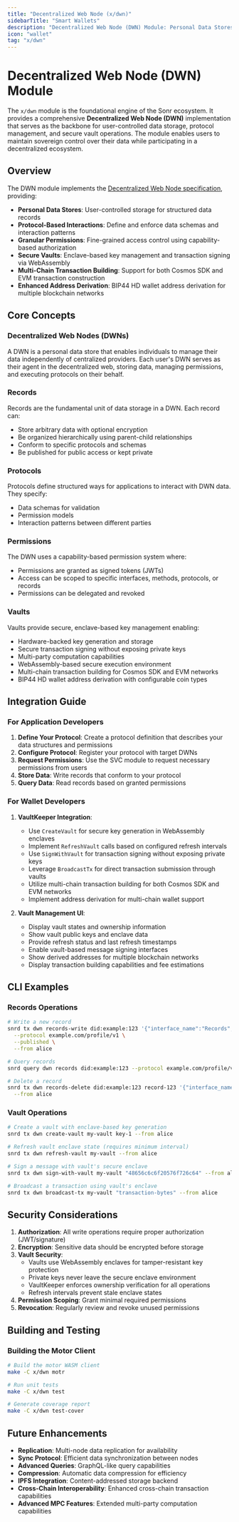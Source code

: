 ```yaml
---
title: "Decentralized Web Node (x/dwn)"
sidebarTitle: "Smart Wallets"
description: "Decentralized Web Node (DWN) Module: Personal Data Stores, Protocols, and Secure Vaults"
icon: "wallet"
tag: "x/dwn"
---
```


# Decentralized Web Node (DWN) Module

The `x/dwn` module is the foundational engine of the Sonr ecosystem. It provides a comprehensive **Decentralized Web Node (DWN)** implementation that serves as the backbone for user-controlled data storage, protocol management, and secure vault operations. The module enables users to maintain sovereign control over their data while participating in a decentralized ecosystem.

## Overview

The DWN module implements the [Decentralized Web Node specification](https://identity.foundation/decentralized-web-node/spec/), providing:

- **Personal Data Stores**: User-controlled storage for structured data records
- **Protocol-Based Interactions**: Define and enforce data schemas and interaction patterns
- **Granular Permissions**: Fine-grained access control using capability-based authorization
- **Secure Vaults**: Enclave-based key management and transaction signing via WebAssembly
- **Multi-Chain Transaction Building**: Support for both Cosmos SDK and EVM transaction construction
- **Enhanced Address Derivation**: BIP44 HD wallet address derivation for multiple blockchain networks

## Core Concepts

### Decentralized Web Nodes (DWNs)

A DWN is a personal data store that enables individuals to manage their data independently of centralized providers. Each user's DWN serves as their agent in the decentralized web, storing data, managing permissions, and executing protocols on their behalf.

### Records

Records are the fundamental unit of data storage in a DWN. Each record can:

- Store arbitrary data with optional encryption
- Be organized hierarchically using parent-child relationships
- Conform to specific protocols and schemas
- Be published for public access or kept private

### Protocols

Protocols define structured ways for applications to interact with DWN data. They specify:

- Data schemas for validation
- Permission models
- Interaction patterns between different parties

### Permissions

The DWN uses a capability-based permission system where:

- Permissions are granted as signed tokens (JWTs)
- Access can be scoped to specific interfaces, methods, protocols, or records
- Permissions can be delegated and revoked

### Vaults

Vaults provide secure, enclave-based key management enabling:

- Hardware-backed key generation and storage
- Secure transaction signing without exposing private keys
- Multi-party computation capabilities
- WebAssembly-based secure execution environment
- Multi-chain transaction building for Cosmos SDK and EVM networks
- BIP44 HD wallet address derivation with configurable coin types

## Integration Guide

### For Application Developers

1. **Define Your Protocol**: Create a protocol definition that describes your data structures and permissions
2. **Configure Protocol**: Register your protocol with target DWNs
3. **Request Permissions**: Use the SVC module to request necessary permissions from users
4. **Store Data**: Write records that conform to your protocol
5. **Query Data**: Read records based on granted permissions

### For Wallet Developers

1. **VaultKeeper Integration**:

   - Use `CreateVault` for secure key generation in WebAssembly enclaves
   - Implement `RefreshVault` calls based on configured refresh intervals
   - Use `SignWithVault` for transaction signing without exposing private keys
   - Leverage `BroadcastTx` for direct transaction submission through vaults
   - Utilize multi-chain transaction building for both Cosmos SDK and EVM networks
   - Implement address derivation for multi-chain wallet support

2. **Vault Management UI**:
   - Display vault states and ownership information
   - Show vault public keys and enclave data
   - Provide refresh status and last refresh timestamps
   - Enable vault-based message signing interfaces
   - Show derived addresses for multiple blockchain networks
   - Display transaction building capabilities and fee estimations

## CLI Examples

### Records Operations

```bash
# Write a new record
snrd tx dwn records-write did:example:123 '{"interface_name":"Records","method":"Write"}' '{"name":"Alice","age":30}' \
  --protocol example.com/profile/v1 \
  --published \
  --from alice

# Query records
snrd query dwn records did:example:123 --protocol example.com/profile/v1

# Delete a record
snrd tx dwn records-delete did:example:123 record-123 '{"interface_name":"Records","method":"Delete"}' \
  --from alice
```

### Vault Operations

```bash
# Create a vault with enclave-based key generation
snrd tx dwn create-vault my-vault key-1 --from alice

# Refresh vault enclave state (requires minimum interval)
snrd tx dwn refresh-vault my-vault --from alice

# Sign a message with vault's secure enclave
snrd tx dwn sign-with-vault my-vault "48656c6c6f20576f726c64" --from alice

# Broadcast a transaction using vault's enclave
snrd tx dwn broadcast-tx my-vault "transaction-bytes" --from alice
```

## Security Considerations

1. **Authorization**: All write operations require proper authorization (JWT/signature)
2. **Encryption**: Sensitive data should be encrypted before storage
3. **Vault Security**:
   - Vaults use WebAssembly enclaves for tamper-resistant key protection
   - Private keys never leave the secure enclave environment
   - VaultKeeper enforces ownership verification for all operations
   - Refresh intervals prevent stale enclave states
4. **Permission Scoping**: Grant minimal required permissions
5. **Revocation**: Regularly review and revoke unused permissions

## Building and Testing

### Building the Motor Client

```bash
# Build the motor WASM client
make -C x/dwn motr

# Run unit tests
make -C x/dwn test

# Generate coverage report
make -C x/dwn test-cover
```

## Future Enhancements

- **Replication**: Multi-node data replication for availability
- **Sync Protocol**: Efficient data synchronization between nodes
- **Advanced Queries**: GraphQL-like query capabilities
- **Compression**: Automatic data compression for efficiency
- **IPFS Integration**: Content-addressed storage backend
- **Cross-Chain Interoperability**: Enhanced cross-chain transaction capabilities
- **Advanced MPC Features**: Extended multi-party computation capabilities

